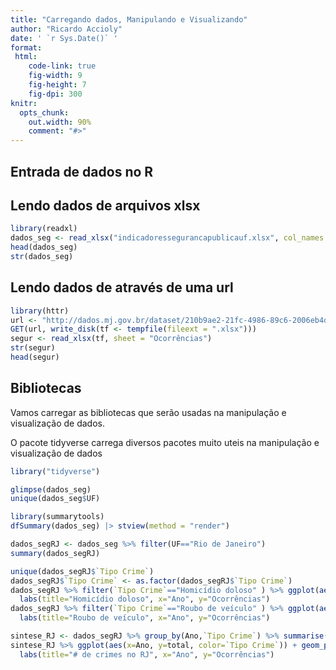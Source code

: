 ```yaml
---
title: "Carregando dados, Manipulando e Visualizando"
author: "Ricardo Accioly"
date: ' `r Sys.Date()` '
format:
 html:
    code-link: true
    fig-width: 9
    fig-height: 7
    fig-dpi: 300
knitr:
  opts_chunk: 
    out.width: 90%
    comment: "#>"
---
```


## Entrada de dados no R

## Lendo dados de arquivos xlsx

```r
library(readxl)
dados_seg <- read_xlsx("indicadoressegurancapublicauf.xlsx", col_names = TRUE, sheet = "Ocorrências")
head(dados_seg)
str(dados_seg)
```

## Lendo dados de através de uma url

```r
library(httr)
url <- "http://dados.mj.gov.br/dataset/210b9ae2-21fc-4986-89c6-2006eb4db247/resource/feeae05e-faba-406c-8a4a-512aec91a9d1/download/indicadoressegurancapublicauf.xlsx"
GET(url, write_disk(tf <- tempfile(fileext = ".xlsx")))
segur <- read_xlsx(tf, sheet = "Ocorrências")
str(segur)
head(segur)
```

## Bibliotecas

Vamos carregar as bibliotecas que serão usadas na manipulação e visualização de dados.

O pacote tidyverse carrega diversos pacotes muito uteis na manipulação e visualização de dados

```r
library("tidyverse")
```

```r
glimpse(dados_seg)
unique(dados_seg$UF)
```

```r
library(summarytools)
dfSummary(dados_seg) |> stview(method = "render")
```

```r
dados_segRJ <- dados_seg %>% filter(UF=="Rio de Janeiro")
summary(dados_segRJ)
```

```r
unique(dados_segRJ$`Tipo Crime`)
dados_segRJ$`Tipo Crime` <- as.factor(dados_segRJ$`Tipo Crime`)
dados_segRJ %>% filter(`Tipo Crime`=="Homicídio doloso" ) %>% ggplot(aes(x=as.factor(Ano), y=Ocorrências)) + geom_boxplot() +
  labs(title="Homicídio doloso", x="Ano", y="Ocorrências")
dados_segRJ %>% filter(`Tipo Crime`=="Roubo de veículo" ) %>% ggplot(aes(x=as.factor(Ano), y=Ocorrências)) + geom_boxplot() +
  labs(title="Roubo de veículo", x="Ano", y="Ocorrências")
```

```r
sintese_RJ <- dados_segRJ %>% group_by(Ano,`Tipo Crime`) %>% summarise(total = sum(Ocorrências))
sintese_RJ %>% ggplot(aes(x=Ano, y=total, color=`Tipo Crime`)) + geom_point() + geom_line() +
  labs(title="# de crimes no RJ", x="Ano", y="Ocorrências")
```
